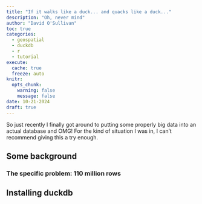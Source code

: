 ```yaml
---
title: "If it walks like a duck... and quacks like a duck..."
description: "Oh, never mind"
author: "David O'Sullivan"
toc: true
categories:
  - geospatial
  - duckdb
  - r
  - tutorial
execute: 
  cache: true
  freeze: auto
knitr:
  opts_chunk: 
    warning: false
    message: false
date: 10-21-2024
draft: true
---
```


So just recently I finally got around to putting some properly big data into an actual database and OMG! For the kind of situation I was in, I can't recommend giving this a try enough.

## Some background

### The specific problem: 110 million rows

## Installing duckdb
